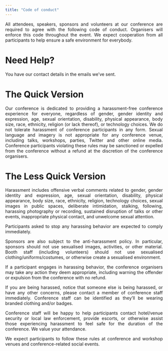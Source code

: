 ```yaml
---
title: "Code of conduct"
---
```

<P ALIGN="justify">
All attendees, speakers, sponsors and volunteers at our conference are required to agree with the following code of conduct. Organisers will enforce this code throughout the event. We expect cooperation from all participants to help ensure a safe environment for everybody.
<P>

# Need Help?
You have our contact details in the emails we've sent.

# The Quick Version
<P ALIGN="justify">
Our conference is dedicated to providing a harassment-free conference experience for everyone, regardless of gender, gender identity and expression, age, sexual orientation, disability, physical appearance, body size, race, ethnicity, religion (or lack thereof), or technology choices. We do not tolerate harassment of conference participants in any form. Sexual language and imagery is not appropriate for any conference venue, including talks, workshops, parties, Twitter and other online media. Conference participants violating these rules may be sanctioned or expelled from the conference without a refund at the discretion of the conference organisers.
<P>

# The Less Quick Version
<P ALIGN="justify">
Harassment includes offensive verbal comments related to gender, gender identity and expression, age, sexual orientation, disability, physical appearance, body size, race, ethnicity, religion, technology choices, sexual images in public spaces, deliberate intimidation, stalking, following, harassing photography or recording, sustained disruption of talks or other events, inappropriate physical contact, and unwelcome sexual attention.
<P>

<P ALIGN="justify">
Participants asked to stop any harassing behavior are expected to comply immediately.
<P>

<P ALIGN="justify">
Sponsors are also subject to the anti-harassment policy. In particular, sponsors should not use sexualised images, activities, or other material. Booth staff (including volunteers) should not use sexualised clothing/uniforms/costumes, or otherwise create a sexualised environment.
<P>

<P ALIGN="justify">
If a participant engages in harassing behavior, the conference organisers may take any action they deem appropriate, including warning the offender or expulsion from the conference with no refund.
<P>

<P ALIGN="justify">
If you are being harassed, notice that someone else is being harassed, or have any other concerns, please contact a member of conference staff immediately. Conference staff can be identified as they'll be wearing branded clothing and/or badges.
<P>

<P ALIGN="justify">
Conference staff will be happy to help participants contact hotel/venue security or local law enforcement, provide escorts, or otherwise assist those experiencing harassment to feel safe for the duration of the conference. We value your attendance.
<P>

<P ALIGN="justify">
We expect participants to follow these rules at conference and workshop venues and conference-related social events.
<P>